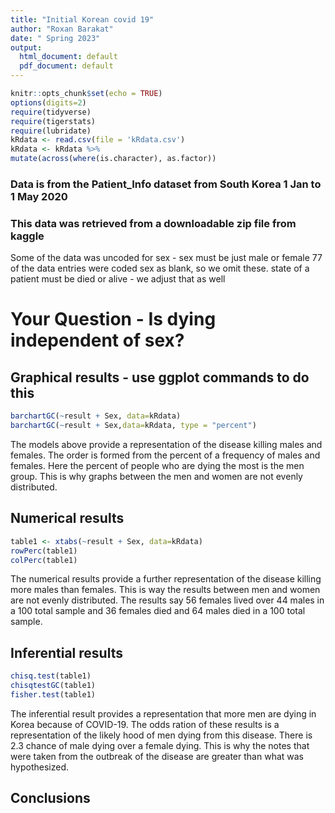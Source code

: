 ```yaml
---
title: "Initial Korean covid 19"
author: "Roxan Barakat"
date: " Spring 2023"
output:
  html_document: default
  pdf_document: default
---
```


```r
knitr::opts_chunk$set(echo = TRUE)
options(digits=2)
require(tidyverse)
require(tigerstats)
require(lubridate)
kRdata <- read.csv(file = 'kRdata.csv')
kRdata <- kRdata %>%
mutate(across(where(is.character), as.factor))

```
### Data is from the Patient_Info dataset from South Korea 1 Jan to 1 May 2020
### This data was retrieved from a downloadable zip file from kaggle

Some of the data was uncoded for sex - sex must be just male or female
77 of the data entries were coded sex  as blank, so we omit these.
state of a patient must be died or alive - we adjust that as well   
  
# Your Question - Is dying independent of sex?






## Graphical results - use ggplot commands to do this  
```r
barchartGC(~result + Sex, data=kRdata)
barchartGC(~result + Sex,data=kRdata, type = "percent")
```
The models above provide a representation of the disease killing males and females. The order is formed from the percent of a frequency of males and females. Here the percent of people who are dying the most is the men group. This is why graphs between the men and women are not evenly distributed. 

## Numerical results
```r
table1 <- xtabs(~result + Sex, data=kRdata)
rowPerc(table1)
colPerc(table1)
```
The numerical results provide a further representation of the disease killing more males than females. This is way the results between men and women are not evenly distributed. The results say 56 females lived over 44 males in a 100 total sample and 36 females died and 64 males died in a 100 total sample.  

## Inferential results 
```r
chisq.test(table1)
chisqtestGC(table1)
fisher.test(table1)
```

The inferential result provides a representation that more men are dying in Korea because of COVID-19. The odds ration of these results is a representation of the likely hood of men dying from this disease. There is 2.3 chance of male dying over a female dying. This is why the notes that were taken from the outbreak of the disease are greater than what was hypothesized. 

## Conclusions

